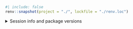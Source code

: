 ```r
#| include: false
renv::snapshot(project = "./", lockfile = "./renv.loc")
```


<details>
<summary>Session info and package versions</summary>
```r
#| echo: false

cat("─ Session info ───────────────────────────────────────────────────────────────")
sessioninfo::platform_info()
cat("─ Packages ───────────────────────────────────────────────────────────────────")
sessioninfo::package_info() |> dplyr::select(package, loadedversion, date, source) |>
  dplyr::mutate(source = dplyr::case_when(
    stringr::str_detect(source, "Github") ~ "Github",
    stringr::str_detect(source, "local") ~ "local",
    .default = source
  )) |> 
  print.data.frame(row.names = FALSE)
```
</details>